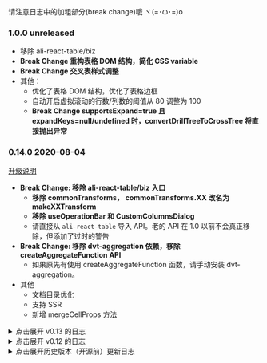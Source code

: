 
<Meta title="更新日志" />

请注意日志中的加粗部分(break change)哦 ヾ(=･ω･=)o

### 1.0.0 unreleased

- 移除 ali-react-table/biz
- **Break Change 重构表格 DOM 结构，简化 CSS variable**
- **Break Change 交叉表样式调整**
- 其他：
  - 优化了表格 DOM 结构，优化了表格边框
  - 自动开启虚拟滚动的行数/列数的阈值从 80 调整为 100
  - **Break Change supportsExpand=true 且 expandKeys=null/undefined 时，convertDrillTreeToCrossTree 将直接抛出异常**

### 0.14.0 2020-08-04

[升级说明](https://github.com/alibaba/ali-react-table/blob/master/docs/from-0.13-to-0.14.md)

- **Break Change: 移除 ali-react-table/biz 入口**
  - **移除 commonTransforms， commonTransforms.XX 改名为 makeXXTransform**
  - **移除 useOperationBar 和 CustomColumnsDialog**
  - 请直接从 `ali-react-table` 导入 API。老的 API 在 1.0 以前不会真正移除，但添加了过时的警告
- **Break Change: 移除 dvt-aggregation 依赖，移除 createAggregateFunction API**
  - 如果原先有使用 createAggregateFunction 函数，请手动安装 dvt-aggregation。
- 其他
  - 文档目录优化
  - 支持 SSR
  - 新增 mergeCellProps 方法

<details>

<summary style={{ margin: '16px 0', cursor: 'pointer' }}>点击展开 v0.13 的日志</summary>

### v0.13.7 2020-07-28

fix: 优化 convertDrillTreeToCrossTree 生成的箭头样式

### v0.13.6 2020-07-10

deps: 移除依赖 carbon/icons-react

### v0.13.5 2020-06-03

fix: 避免 treeMode 覆盖第一列的 props; 修复 CrossTreeTable primary render/getCellProps 的参数

### v0.13.4 2020-06-17

deps: 移除没有用到的依赖 constate

### v0.13.3 2020-05-20

fix: 修复 rollup 打包错误

### v0.13.2 2020-05-19

- feat: 拖拽 <LinkTo kind="表格 / 常用功能示例" story="拖拽调整列宽">拖拽调整列宽</LinkTo>
- feat: 新增 <LinkTo kind="交叉与透视 / 交叉树状表格 / 文档" story="page">CrossTreeTable</LinkTo>
- feat: 新增部分 transform 的非受控用法
  - useColumnHoverTransform
  - useColumnHoverRangeTransform
  - useColumnResizeTransform
  - useSortTransform
  - useTreeModeTransform
- feat: 导出 Excel 文件时支持单元格合并

### v0.13.1 2020-04-26

- feat(biz): commonTransforms.sort 添加 keepDataSource 参数；为 commonTransforms.treeMode 生成的元素添加 className [#31](https://github.com/alibaba/ali-react-table/pull/31)

### v0.13.0 2020-04-20

- **Break Change: BaseTable primaryKey 的计算值只能为 string，移除 props.primaryKey 的默认值**
- feat: 导出内部的一些数据处理方法；导出 getTreeDepth 方法
- feat(biz): 添加 commonTransforms.columnRangeHover
- fix: 修改 TypeScript 的 target 为 ES2015 [#24](https://github.com/alibaba/ali-react-table/pull/24)

其他较小的调整：

- feat(biz)： 导出一些 commonTransforms 中的 TS 类型；
- feat(biz)： commonTransforms.orderField 也可以识别 `features.orderField`

</details>

<details>

<summary style={{ margin: '16px 0', cursor: 'pointer' }}>点击展开 v0.12 的日志</summary>

### v0.12.2 2020-04-17

- feat: commonTransforms.sort 支持上层传入自定义的渲染组件 [#23](https://github.com/alibaba/ali-react-table/pull/23)
- feat: 修改 proto TS 类型，添加 proto.extends [#14](https://github.com/alibaba/ali-react-table/pull/14)
- deps: 移除对 immer 和 react-dom 的依赖 [#16](https://github.com/alibaba/ali-react-table/pull/16)

### v0.12.1 2020-04-13

- 新增表格常见功能：自动单元格合并 [#4](https://github.com/alibaba/ali-react-table/pull/4)
- 优化加载图标的显示位置 [#13](https://github.com/alibaba/ali-react-table/pull/13)
- 优化表格行 hover 效果处理 [#12](https://github.com/alibaba/ali-react-table/pull/12)
- 新增：表头部分添加 onWheel 监听 [#10](https://github.com/alibaba/ali-react-table/pull/10)
- 新增：表格常见功能 treeMode 允许上层定义 isLeafNode [#6](https://github.com/alibaba/ali-react-table/pull/6)

### v0.12.0 2020-04-02

- ✨ 开源，NPM package 名称换为 ali-react-table
- 新增 ali-react-table/biz, ali-react-table/pivot 两个 sub-package
  - 表格常见功能相关符号通过 biz 进行导出
  - 交叉与透视功能相关符号通过 pivot 进行导出
- 移除了 BaseTable#onRowClick

</details>

<details>

<summary style={{ margin: '16px 0', cursor: 'pointer' }}>点击展开历史版本（开源前）更新日志</summary>

### v0.11.8 2020-03-30

- 新增 CustomColumnsDialog 组件

### v0.11.7 2020-03-29

- 新增 commonTransform.tips

### v0.11.6 2020-03-24

- 新增对 styled-components v3 的支持

### v0.11.3 2020-03-23

- 列配置新增 column.headerCellProps 指定表头单元格的 props
- 新增 commonTransform.columnHover
- 自定义列新增 column.features.enforceVisible
- 表格部分样式调整

### v0.11.0 2020-03-14

- 新增表头的虚拟滚动
- 性能优化：使用 div 来作为 virtualTop/virtualBottom
- 样式优化，规范化 CSS variables

### v0.10.1 2020-03-12

- **Cube 改名为 RecordMatrix，相关函数也修改了名称**（注意这是一个 break change，但用了 patch 进行发布）
- 优化表格边框样式

### v0.10.0 2020-03-11

- useVirtual 为 'auto' 时对应的阈值降低到 80 行 / 80 列
- **Break Change! BaseTable 移除了 fixedHeader/maxBodyHeight**
  - 请使用 style.height 与 style.overflow = 'auto' 来为表格设置固定高度
- New Feature lab 中新增了交叉表

### v0.9.0 2020-03-05

- **Break Change! 渲染表格操作栏的能力现在由 useOperationBar 的返回值的 view 组件进行提供**
  - 原先的 `operationBar.render` 方法被移除了，请使用 `<operationBar.view>...</operationBar.view>` 代替 render 方法
  - 下次真的不改了

### v0.8.0 2020-03-03

- **Break Change! 组件 OperationBarDiv 被移除了**
  - 渲染表格操作栏的能力现在由 useOperationBar 的返回值的 render 方法提供
- Feature: useVirtual 支持两个方向分别设置是否开启；useVirtual 默认值变为 `'auto'`
- 文档完善

### v0.7.0 2020-02-22

- **Break Change! BaseTable `hasOuterBorder` 属性被移除**
- Feature: 新增 `defaultColumnWidth` 属性，用于指定列的默认宽度
- Feature: 新增 `flowRoot` 属性，用于指定自定义的虚拟滚动的容器
- Fix: 修复虚拟滚动的相关问题

### v0.6.2 2020-02-19

- Feature: sort 支持单字段排序；优化对齐

### v0.6.1 2020-02-16

- **Break Change! 部分工具函数名称修改，详见文档。**
- Feature: BaseTable 添加虚拟滚动，优化表格单元格尺寸同步算法，优化表格性能。

### v0.5.0 2020-01-12

- Feature: 自定义列支持多层嵌套的 columns 结构
- Break Change! Column 配置调整：flags -> features， column.view.xxx -> column.xxx
- Break Change! getCellProps 方法签名调整，改为和 render 一致
- Break Change! 表格工具栏(OperationBar) 重构

### v0.4.0 2019-12-30

- biz-utils 新增 commonTransform.sort
- BREAK CHANGE: `useOperationBar` features 类型修改

### v0.3.1 2019-12-28

- 文档网站优化，升级到 storybook 5.3.0-rc.3，总算可以看到 stories 的源代码了
- biz-utils 新增构建树的方法，commonTransform.buildTree
- biz-utils 新增树状模式，commonTransform.treeMode

### v0.3.0 2019-12-27

- DvtTable 重命名为 BaseTable
- BaseTable 支持 column.view.hidden 与 column.view.lock
- 引入 dvt-aggregation 来进行聚合计算
- 新增 biz-utils，添加若干用于业务开发的表格特性
  - TableTransform 拓展机制
  - 数据导出
  - 自定义列

### v0.2.0 2019-12-19

- 新增 DvtTable 与 CrossTable
- 新增 buildDrillTree / buildCube 等用于构建数据立方的工具函数

</details>

